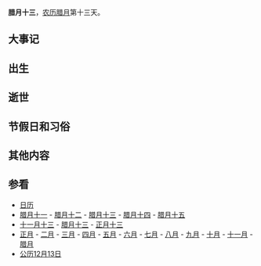 {{Lunar12Calendar}}
'''腊月十三'''，[[农历|农历]][[腊月|腊月]]第十三天。

==大事记==

==出生==

==逝世==

==节假日和习俗==

==其他内容==

==参看==
*[[历史上的今天|日历]]
*[[腊月十一|腊月十一]] - [[腊月十二|腊月十二]] - [[腊月十三|腊月十三]] - [[腊月十四|腊月十四]] - [[腊月十五|腊月十五]]
*[[十一月十三|十一月十三]] - [[腊月十三|腊月十三]] - [[正月十三|正月十三]]
*[[正月|正月]] - [[二月_(农历)|二月]] - [[三月_(农历)|三月]] - [[四月_(农历)|四月]] - [[五月_(农历)|五月]] - [[六月_(农历)|六月]] - [[七月_(农历)|七月]] - [[八月_(农历)|八月]] - [[九月_(农历)|九月]] - [[十月_(农历)|十月]] - [[十一月_(农历)|十一月]] - [[腊月|腊月]]
*[[公历|公历]][[12月13日|12月13日]]